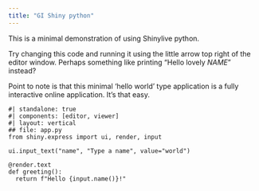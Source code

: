 ```yaml
---
title: "GI Shiny python"
---
```


This is a minimal demonstration of using Shinylive python.


Try changing this code and running it using the little arrow top right of the editor window. Perhaps something like printing "Hello lovely _NAME_" instead?

Point to note is that this minimal 'hello world' type application is a fully interactive online application. It's that easy.

```shinylive-python
#| standalone: true
#| components: [editor, viewer]
#| layout: vertical
## file: app.py
from shiny.express import ui, render, input

ui.input_text("name", "Type a name", value="world")

@render.text
def greeting():
  return f"Hello {input.name()}!"
```
